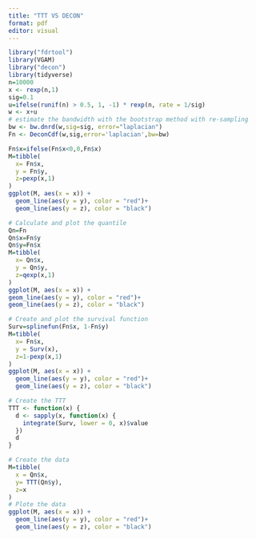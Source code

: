 ```yaml
---
title: "TTT VS DECON"
format: pdf
editor: visual
---
```


```r
library("fdrtool")
library(VGAM)
library("decon")
library(tidyverse)
n=10000
x <- rexp(n,1)
sig=0.1
u=ifelse(runif(n) > 0.5, 1, -1) * rexp(n, rate = 1/sig)
w <- x+u
# estimate the bandwidth with the bootstrap method with re-sampling
bw <- bw.dnrd(w,sig=sig, error="laplacian")
Fn <- DeconCdf(w,sig,error='laplacian',bw=bw)

```

```r
Fn$x=ifelse(Fn$x<0,0,Fn$x)
M=tibble(
  x= Fn$x,
  y = Fn$y, 
  z=pexp(x,1)
)
ggplot(M, aes(x = x)) +
  geom_line(aes(y = y), color = "red")+
  geom_line(aes(y = z), color = "black")

```

```r
# Calculate and plot the quantile 
Qn=Fn
Qn$x=Fn$y
Qn$y=Fn$x
M=tibble(
  x= Qn$x,
  y = Qn$y, 
  z=qexp(x,1)
)
ggplot(M, aes(x = x)) +
geom_line(aes(y = y), color = "red")+
geom_line(aes(y = z), color = "black")

```

```r
# Create and plot the survival function
Surv=splinefun(Fn$x, 1-Fn$y)
M=tibble(
  x= Fn$x,
  y = Surv(x), 
  z=1-pexp(x,1)
)
ggplot(M, aes(x = x)) +
  geom_line(aes(y = y), color = "red")+
  geom_line(aes(y = z), color = "black")

```

```r

# Create the TTT
TTT <- function(x) {
  d <- sapply(x, function(x) {
    integrate(Surv, lower = 0, x)$value
  }) 
  d
}

# Create the data
M=tibble(
  x = Qn$x, 
  y= TTT(Qn$y),
  z=x
)
# Plote the data
ggplot(M, aes(x = x)) +
  geom_line(aes(y = y), color = "red")+
  geom_line(aes(y = z), color = "black")
```
